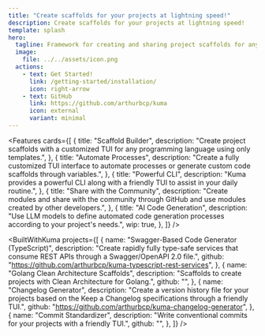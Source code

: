 ```yaml
---
title: "Create scaffolds for your projects at lightning speed!"
description: Create scaffolds for your projects at lightning speed!
template: splash
hero:
  tagline: Framework for creating and sharing project scaffolds for any programming language with an intuitive TUI without needing much effort!
  image:
    file: ../../assets/icon.png
  actions:
    - text: Get Started!
      link: /getting-started/installation/
      icon: right-arrow
    - text: GitHub
      link: https://github.com/arthurbcp/kuma
      icon: external
      variant: minimal
---
```



<Features
  cards={[
    {
      title: "Scaffold Builder",
      description:
        "Create project scaffolds with a customized TUI for any programming language using only templates.",
    },
    {
      title: "Automate Processes",
      description:
        "Create a fully customized TUI interface to automate processes or generate custom code scaffolds through variables.",
    },
    {
      title: "Powerful CLI",
      description:
        "Kuma provides a powerful CLI along with a friendly TUI to assist in your daily routine.",
    },
    {
      title: "Share with the Community",
      description:
        "Create modules and share with the community through GitHub and use modules created by other developers.",
    },
    {
      title: "AI Code Generation",
      description:
        "Use LLM models to define automated code generation processes according to your project's needs.",
      wip: true,
    },
  ]}
/>

<BuiltWithKuma
  projects={[
    {
      name: "Swagger-Based Code Generator (TypeScript)",
      description:
        "Create rapidly fully type-safe services that consume REST APIs through a Swagger/OpenAPI 2.0 file.",
      github: "https://github.com/arthurbcp/kuma-typescript-rest-services",
    },
    {
      name: "Golang Clean Architecture Scaffolds",
      description:
        "Scaffolds to create projects with Clean Architecture for Golang.",
      github: "",
    },
    {
      name: "Changelog Generator",
      description:
        "Create a version history file for your projects based on the Keep a Changelog specifications through a friendly TUI.",
      github: "https://github.com/arthurbcp/kuma-changelog-generator",
    },
    {
      name: "Commit Standardizer",
      description:
        "Write conventional commits for your projects with a friendly TUI.",
      github: "",
    },
  ]}
/>
